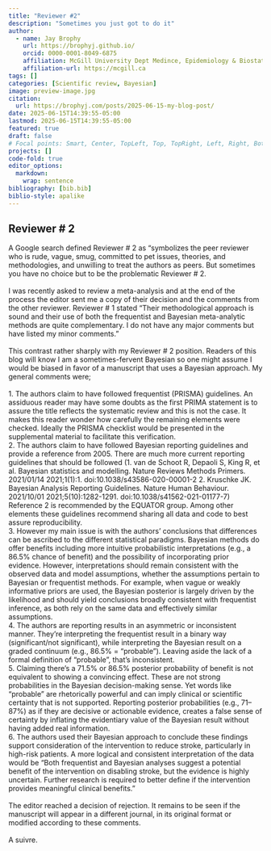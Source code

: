 ```yaml
---
title: "Reviewer #2"
description: "Sometimes you just got to do it"
author:
  - name: Jay Brophy
    url: https://brophyj.github.io/
    orcid: 0000-0001-8049-6875
    affiliation: McGill University Dept Medince, Epidemiology & Biostatistics
    affiliation-url: https://mcgill.ca 
tags: []
categories: [Scientific review, Bayesian]
image: preview-image.jpg
citation: 
  url: https://brophyj.com/posts/2025-06-15-my-blog-post/ 
date: 2025-06-15T14:39:55-05:00
lastmod: 2025-06-15T14:39:55-05:00
featured: true
draft: false
# Focal points: Smart, Center, TopLeft, Top, TopRight, Left, Right, BottomLeft, Bottom, BottomRight.
projects: []
code-fold: true
editor_options: 
  markdown: 
    wrap: sentence
bibliography: [bib.bib]
biblio-style: apalike
---
```


## Reviewer # 2

A Google search defined Reviewer # 2 as “symbolizes the peer reviewer who is rude, vague, smug, committed to pet issues, theories, and methodologies, and unwilling to treat the authors as peers. But sometimes you have no choice but to be the problematic Reviewer # 2.   
<br>
I was recently asked to review a meta-analysis and at the end of the process the editor sent me a copy of their decision and the comments from the other reviewer. Reviewer # 1 stated “Their methodological approach is sound and their use of both the frequentist and Bayesian meta-analytic methods are quite complementary. I do not have any major comments but have listed my minor comments.”    
<br>
This contrast rather sharply with my Reviewer # 2 position. Readers of this blog will know I am a sometimes-fervent Bayesian so one might assume I would be biased in favor of a manuscript that uses a Bayesian approach. My general comments were;    
<br>
1.	The authors claim to have followed frequentist (PRISMA) guidelines. An assiduous reader may have some doubts as the first PRIMA statement is to assure the title reflects the systematic review and this is not the case. It makes this reader wonder how carefully the remaining elements were checked. Ideally the PRISMA checklist would be presented in the supplemental material to facilitate this verification.     
2.	The authors claim to have followed Bayesian reporting guidelines and provide a reference from 2005. There are much more current reporting guidelines that should be followed (1. van de Schoot R, Depaoli S, King R, et al. Bayesian statistics and modelling. Nature Reviews Methods Primers. 2021/01/14 2021;1(1):1. doi:10.1038/s43586-020-00001-2 2. Kruschke JK. Bayesian Analysis Reporting Guidelines. Nature Human Behaviour. 2021/10/01 2021;5(10):1282-1291. doi:10.1038/s41562-021-01177-7) Reference 2 is recommended by the EQUATOR group. Among other elements these guidelines recommend sharing all data and code to best assure reproducibility.     
3.	However my main issue is with the authors’ conclusions that differences can be ascribed to the different statistical paradigms. Bayesian methods do offer benefits including more intuitive probabilistic interpretations (e.g., a 86.5% chance of benefit) and the possibility of incorporating prior evidence. However, interpretations should remain consistent with the observed data and model assumptions, whether the assumptions pertain to Bayesian or frequentist methods. For example, when vague or weakly informative priors are used, the Bayesian posterior is largely driven by the likelihood and should yield conclusions broadly consistent with frequentist inference, as both rely on the same data and effectively similar assumptions.      
4.	The authors are reporting results in an asymmetric or inconsistent manner. They’re interpreting the frequentist result in a binary way (significant/not significant), while interpreting the Bayesian result on a graded continuum (e.g., 86.5% = "probable"). Leaving aside the lack of a formal definition of “probable”, that’s inconsistent.      
5.	Claiming there’s a 71.5% or 86.5% posterior probability of benefit is not equivalent to showing a convincing effect. These are not strong probabilities in the Bayesian decision-making sense. Yet words like “probable” are rhetorically powerful and can imply clinical or scientific certainty that is not supported. Reporting posterior probabilities (e.g., 71–87%) as if they are decisive or actionable evidence, creates a false sense of certainty by inflating the evidentiary value of the Bayesian result without having added real information.       
6.	The authors used their Bayesian approach to conclude these findings support consideration of the intervention to reduce stroke, particularly in high-risk patients. A more logical and consistent interpretation of the data would be “Both frequentist and Bayesian analyses suggest a potential benefit of the intervention on disabling stroke, but the evidence is highly uncertain. Further research is required to better define if the intervention provides meaningful clinical benefits.”       
<br>
The editor reached a decision of rejection. It remains to be seen if the manuscript will appear in a different journal, in its original format or modified according to these comments.      
<br>
A suivre.
